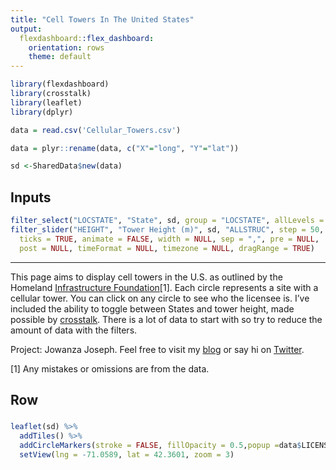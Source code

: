 ```yaml
---
title: "Cell Towers In The United States"
output: 
  flexdashboard::flex_dashboard:
    orientation: rows
    theme: default
---
```


```r
library(flexdashboard)
library(crosstalk)
library(leaflet)
library(dplyr)

data = read.csv('Cellular_Towers.csv')

data = plyr::rename(data, c("X"="long", "Y"="lat"))

sd <-SharedData$new(data)
```

Inputs {.sidebar}
-----------------------------------------------------------------------

```r
filter_select("LOCSTATE", "State", sd, group = "LOCSTATE", allLevels = FALSE, multiple = TRUE)
filter_slider("HEIGHT", "Tower Height (m)", sd, "ALLSTRUC", step = 50, round = FALSE,
  ticks = TRUE, animate = FALSE, width = NULL, sep = ",", pre = NULL,
  post = NULL, timeFormat = NULL, timezone = NULL, dragRange = TRUE)
```

---

This page aims to display cell towers in the U.S. as outlined by the Homeland [Infrastructure Foundation](https://hifld-dhs-gii.opendata.arcgis.com/datasets/b32014e1133945d080a0646e936043f7_0?uiTab=table&geometry=-131.426%2C16.127%2C-11.807%2C39.23&orderByFields=LICENSEE+DESC)[1]. Each circle represents a site with a cellular tower. You can click on any circle to see who the licensee is. I've included the ability to toggle between States and tower height, made possible by [crosstalk](https://github.com/rstudio/crosstalk). There is a lot of data to start with so try to reduce the amount of data with the filters.

Project: Jowanza Joseph. Feel free to visit my [blog](http://www.jowanza.com) or say hi on [Twitter](https://www.twitter.com/jowanza). 

[1] Any mistakes or omissions are from the data.

Row {data-height=900}
-------------------------------------

###

```r
leaflet(sd) %>%
  addTiles() %>%
  addCircleMarkers(stroke = FALSE, fillOpacity = 0.5,popup =data$LICENSEE) %>%
  setView(lng = -71.0589, lat = 42.3601, zoom = 3)

```


